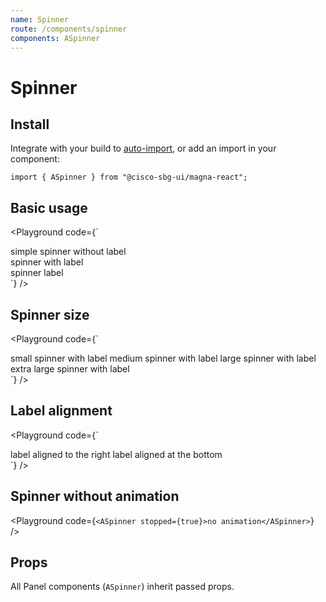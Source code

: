 ```yaml
---
name: Spinner
route: /components/spinner
components: ASpinner
---
```


# Spinner

## Install

Integrate with your build to [auto-import](/#integrating), or add an import in your component:

```
import { ASpinner } from "@cisco-sbg-ui/magna-react";
```

## Basic usage

<Playground
  code={`
<div>
  <div>simple spinner without label</div>
  <ASpinner/>
  <ADivider/>
  <div>spinner with label</div>
  <ASpinner>spinner label</ASpinner>
</div>
`}
/>

## Spinner size

<Playground
  code={`
<div>
  <ASpinner size="small">small spinner with label</ASpinner>
  <ADivider/>
  <ASpinner size="medium">medium spinner with label</ASpinner>
  <ADivider/>
  <ASpinner size="large">large spinner with label</ASpinner>
  <ADivider/>
  <ASpinner size="extra-large">extra large spinner with label</ASpinner>
</div>
`}
/>

## Label alignment

<Playground
  code={`
<div>
    <ASpinner labelAlignment="right">label aligned to the right</ASpinner>
    <ADivider/>
    <ASpinner labelAlignment="bottom">label aligned at the bottom</ASpinner>
</div>
`}
/>

## Spinner without animation

<Playground
  code={`
      <ASpinner stopped={true}>no animation</ASpinner>
`}
/>



## Props

All Panel components (`ASpinner`) inherit passed props.

<Props of="ASpinner" />

